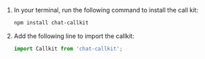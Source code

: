 <PlatformWrapper platform="web">

1. In your terminal, run the following command to install the call kit:

   ```bash
   npm install chat-callkit
   ```

2. Add the following line to import the callkit:

   ```javascript
   import Callkit from 'chat-callkit';
   ```
   
</PlatformWrapper>